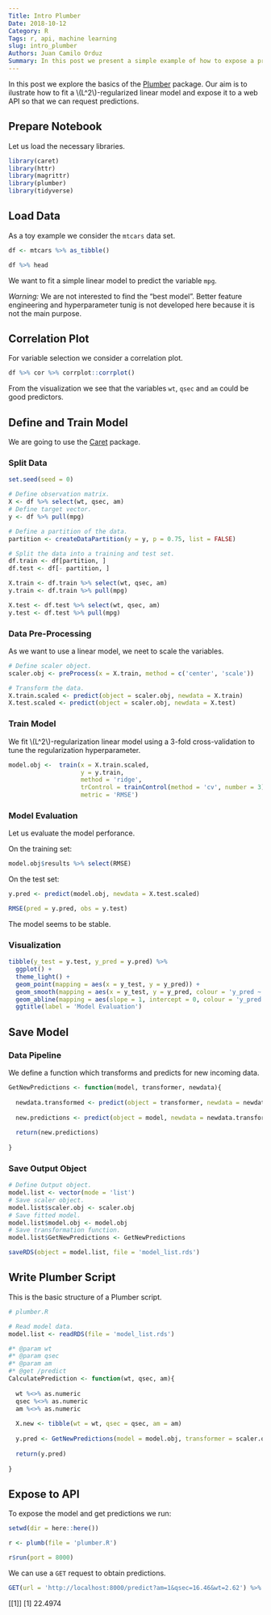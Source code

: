```yaml
---
Title: Intro Plumber
Date: 2018-10-12
Category: R
Tags: r, api, machine learning
slug: intro_plumber
Authors: Juan Camilo Orduz
Summary: In this post we present a simple example of how to expose a prediction model to a web API using the Plumber package. 
---
```


In this post we explore the basics of the [Plumber](https://www.rplumber.io) package. Our aim is to ilustrate how to fit a \\(L^2\\)-regularized linear model and expose it to a web API so that we can request predictions. 

## Prepare Notebook

Let us load the necessary libraries. 

```r
library(caret)
library(httr)
library(magrittr)
library(plumber)
library(tidyverse)
```

## Load Data

As a toy example we consider the `mtcars` data set. 

```r
df <- mtcars %>% as_tibble()

df %>% head
```

We want to fit a simple linear model to predict the variable `mpg`. 

*Warning:* We are not interested to find the "best model". Better feature engineering and hyperparameter tunig is not developed here because it is not the main purpose. 

## Correlation Plot 

For variable selection we consider a correlation plot. 

```r
df %>% cor %>% corrplot::corrplot()
```

From the visualization we see that the variables `wt`, `qsec` and `am` could be good predictors.

## Define and Train Model

We are going to use the [Caret](https://topepo.github.io/caret/index.html) package.

### Split Data 

```r
set.seed(seed = 0)

# Define observation matrix. 
X <- df %>% select(wt, qsec, am)
# Define target vector.
y <- df %>% pull(mpg)

# Define a partition of the data. 
partition <- createDataPartition(y = y, p = 0.75, list = FALSE) 

# Split the data into a training and test set. 
df.train <- df[partition, ]
df.test <- df[- partition, ]

X.train <- df.train %>% select(wt, qsec, am)
y.train <- df.train %>% pull(mpg)

X.test <- df.test %>% select(wt, qsec, am)
y.test <- df.test %>% pull(mpg)
```

### Data Pre-Processing

As we want to use a linear model, we neet to scale the variables. 

```r
# Define scaler object. 
scaler.obj <- preProcess(x = X.train, method = c('center', 'scale'))

# Transform the data. 
X.train.scaled <- predict(object = scaler.obj, newdata = X.train)
X.test.scaled <- predict(object = scaler.obj, newdata = X.test)
```

### Train Model

We fit \\(L^2\\)-regularization linear model using a 3-fold cross-validation to tune the regularization hyperparameter. 

```r
model.obj <-  train(x = X.train.scaled,
                    y = y.train,
                    method = 'ridge',
                    trControl = trainControl(method = 'cv', number = 3), 
                    metric = 'RMSE')
```

### Model Evaluation

Let us evaluate the model perforance. 

On the training set:

```r
model.obj$results %>% select(RMSE)
```

On the test set:

```r
y.pred <- predict(model.obj, newdata = X.test.scaled)

RMSE(pred = y.pred, obs = y.test)
```

The model seems to be stable. 

### Visualization

```r
tibble(y_test = y.test, y_pred = y.pred) %>% 
  ggplot() + 
  theme_light() + 
  geom_point(mapping = aes(x = y_test, y = y_pred)) + 
  geom_smooth(mapping = aes(x = y_test, y = y_pred, colour = 'y_pred ~ y_test'), method = 'lm', formula = y ~ x) + 
  geom_abline(mapping = aes(slope = 1, intercept = 0, colour = 'y_pred = y_test'), show.legend = TRUE) +
  ggtitle(label = 'Model Evaluation')
```

## Save Model

### Data Pipeline

We define a function which transforms and predicts for new incoming data. 

```r
GetNewPredictions <- function(model, transformer, newdata){
  
  newdata.transformed <- predict(object = transformer, newdata = newdata)
  
  new.predictions <- predict(object = model, newdata = newdata.transformed)
  
  return(new.predictions)
  
}
```

### Save Output Object 

```r
# Define Output object.
model.list <- vector(mode = 'list')
# Save scaler object.
model.list$scaler.obj <- scaler.obj
# Save fitted model.
model.list$model.obj <- model.obj
# Save transformation function. 
model.list$GetNewPredictions <- GetNewPredictions

saveRDS(object = model.list, file = 'model_list.rds')
```

## Write Plumber Script

This is the basic structure of a Plumber script. 

```r
# plumber.R

# Read model data.
model.list <- readRDS(file = 'model_list.rds')

#* @param wt
#* @param qsec
#* @param am
#* @get /predict
CalculatePrediction <- function(wt, qsec, am){
  
  wt %<>% as.numeric
  qsec %<>% as.numeric
  am %<>% as.numeric
  
  X.new <- tibble(wt = wt, qsec = qsec, am = am)
  
  y.pred <- GetNewPredictions(model = model.obj, transformer = scaler.obj, newdata = X.new)
  
  return(y.pred)
  
}
```

## Expose to API

To expose the model and get predictions we run:

```r
setwd(dir = here::here())

r <- plumb(file = 'plumber.R')

r$run(port = 8000)
```

We can use a `GET` request to obtain predictions. 

```r
GET(url = 'http://localhost:8000/predict?am=1&qsec=16.46&wt=2.62') %>% content
```

[[1]]
[1] 22.4974
